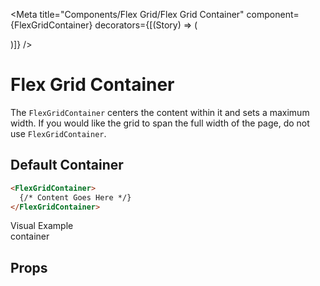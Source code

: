 

<Meta
    title="Components/Flex Grid/Flex Grid Container"
    component={FlexGridContainer}
    decorators={[(Story) => (<div className="story-flex-grid"><Story/></div>)]}
/>

# Flex Grid Container

The `FlexGridContainer` centers the content within it and sets a maximum width. If you would like the grid to span the full width of the page, do not use `FlexGridContainer`.

## Default Container

```html
<FlexGridContainer>
  {/* Content Goes Here */}
</FlexGridContainer>
```

<Canvas>
    <Story name='Flex Grid Container'>
        <div className="story-flex-grid-heading">Visual Example</div>
        <FlexGridContainer
            className={text('className', '')}>
            container
        </FlexGridContainer>
    </Story>
</Canvas>

## Props
<ArgsTable of={FlexGridContainer} />
